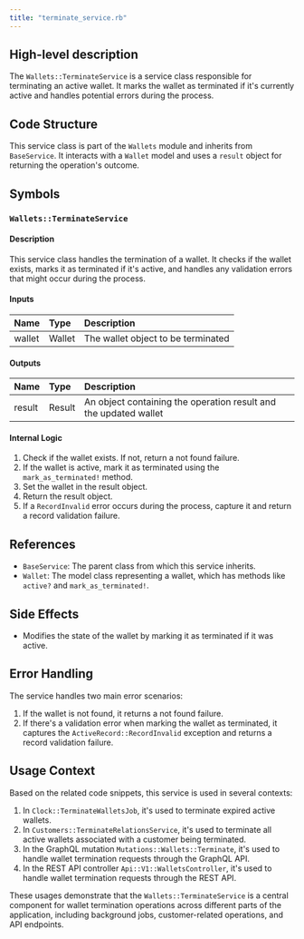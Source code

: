 ```yaml
---
title: "terminate_service.rb"
---
```


## High-level description
The `Wallets::TerminateService` is a service class responsible for terminating an active wallet. It marks the wallet as terminated if it's currently active and handles potential errors during the process.

## Code Structure
This service class is part of the `Wallets` module and inherits from `BaseService`. It interacts with a `Wallet` model and uses a `result` object for returning the operation's outcome.

## Symbols

### `Wallets::TerminateService`
#### Description
This service class handles the termination of a wallet. It checks if the wallet exists, marks it as terminated if it's active, and handles any validation errors that might occur during the process.

#### Inputs
| Name | Type | Description |
|:-----|:-----|:------------|
| wallet | Wallet | The wallet object to be terminated |

#### Outputs
| Name | Type | Description |
|:-----|:-----|:------------|
| result | Result | An object containing the operation result and the updated wallet |

#### Internal Logic
1. Check if the wallet exists. If not, return a not found failure.
2. If the wallet is active, mark it as terminated using the `mark_as_terminated!` method.
3. Set the wallet in the result object.
4. Return the result object.
5. If a `RecordInvalid` error occurs during the process, capture it and return a record validation failure.

## References
- `BaseService`: The parent class from which this service inherits.
- `Wallet`: The model class representing a wallet, which has methods like `active?` and `mark_as_terminated!`.

## Side Effects
- Modifies the state of the wallet by marking it as terminated if it was active.

## Error Handling
The service handles two main error scenarios:
1. If the wallet is not found, it returns a not found failure.
2. If there's a validation error when marking the wallet as terminated, it captures the `ActiveRecord::RecordInvalid` exception and returns a record validation failure.

## Usage Context
Based on the related code snippets, this service is used in several contexts:

1. In `Clock::TerminateWalletsJob`, it's used to terminate expired active wallets.
2. In `Customers::TerminateRelationsService`, it's used to terminate all active wallets associated with a customer being terminated.
3. In the GraphQL mutation `Mutations::Wallets::Terminate`, it's used to handle wallet termination requests through the GraphQL API.
4. In the REST API controller `Api::V1::WalletsController`, it's used to handle wallet termination requests through the REST API.

These usages demonstrate that the `Wallets::TerminateService` is a central component for wallet termination operations across different parts of the application, including background jobs, customer-related operations, and API endpoints.
